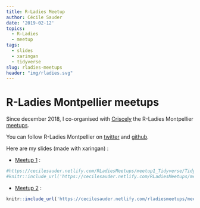 ```yaml
---
title: R-Ladies Meetup
author: Cécile Sauder
date: '2019-02-12'
topics:
  - R-Ladies
  - meetup
tags:
  - slides
  - xaringan
  - tidyverse
slug: rladies-meetups
header: "img/rladies.svg"
---
```




# R-Ladies Montpellier meetups

Since december 2018, I co-organised with [Criscely](https://twitter.com/CriscelyLP) the R-Ladies Montpellier [meetups](https://www.meetup.com/fr-FR/rladies-montpellier/). 

You can follow R-Ladies Montpellier on [twitter](https://twitter.com/RLadiesMontpel) and [github](https://github.com/r-ladies-montpellier).

Here are my slides (made with xaringan) : 

  - [Meetup 1]() :

```r
#https://cecilesauder.netlify.com/RLadiesMeetups/meetup1_Tidyverse/Tidyverse.html
#knitr::include_url('https://cecilesauder.netlify.com/RLadiesMeetups/meetup1_Tidyverse/tidyverse#1')
```


  - [Meetup 2](https://cecilesauder.netlify.com/RLadiesMeetups/meetup2_Tidyverse_exercises/Tidyverse_exercises.html) : 
  
```r

knitr::include_url('https://cecilesauder.netlify.com/rladiesmeetups/meetup2_tidyverse_exercises/tidyverse_exercises#1')
```
